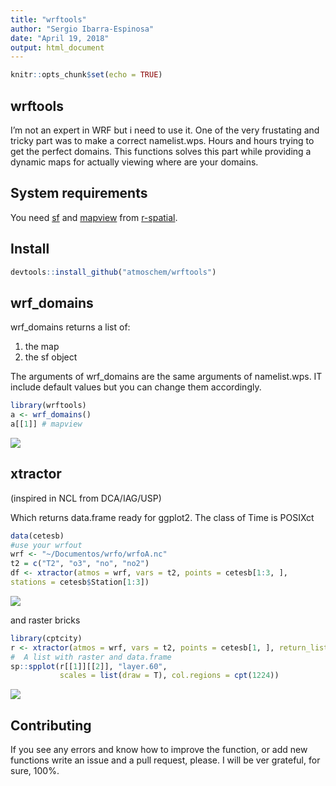 ```yaml
---
title: "wrftools"
author: "Sergio Ibarra-Espinosa"
date: "April 19, 2018"
output: html_document
---
```


```r
knitr::opts_chunk$set(echo = TRUE)
```

## wrftools

I'm not an expert in WRF but i need to use it. One of the very frustating and
tricky part was to make a correct namelist.wps. Hours and hours trying to
get the perfect domains. This functions solves this part while providing
a dynamic maps for actually viewing where are your domains. 

## System requirements
You need [sf](https://github.com/r-spatial/sf) and [mapview](https://github.com/r-spatial/mapview) from [r-spatial](https://github.com/r-spatial/). 


## Install
```r
devtools::install_github("atmoschem/wrftools")
```

## wrf_domains

wrf_domains returns a list of:

1. the map
2. the sf object

The arguments of wrf_domains are the same arguments of namelist.wps.
IT include default values but you can change them accordingly.

```r
library(wrftools)
a <- wrf_domains()
a[[1]] # mapview
```

![](https://i.imgur.com/7giwGp6.png)



## xtractor

(inspired in NCL from DCA/IAG/USP)

Which returns data.frame ready for ggplot2. The class of Time is POSIXct

```r
data(cetesb)
#use your wrfout
wrf <- "~/Documentos/wrfo/wrfoA.nc"
t2 = c("T2", "o3", "no", "no2")
df <- xtractor(atmos = wrf, vars = t2, points = cetesb[1:3, ],
stations = cetesb$Station[1:3])
```

![](https://i.imgur.com/jKTNorX.png)

and raster bricks

```r
library(cptcity)
r <- xtractor(atmos = wrf, vars = t2, points = cetesb[1, ], return_list = T)
#  A list with raster and data.frame
sp::spplot(r[[1]][[2]], "layer.60",
           scales = list(draw = T), col.regions = cpt(1224))
```

![](https://i.imgur.com/j4d5ei5.png)


## Contributing

If you see any errors and know how to improve the function, or add new functions
write an issue and a pull request, please. I will be ver grateful, for sure,
100%.
